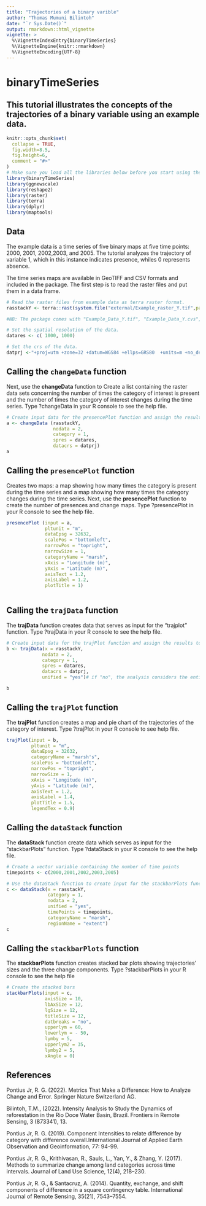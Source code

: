 ```yaml
---
title: "Trajectories of a binary varible"
author: "Thomas Mumuni Bilintoh"
date: "`r Sys.Date()`"
output: rmarkdown::html_vignette
vignette: >
  %\VignetteIndexEntry{binaryTimeSeries}
  %\VignetteEngine{knitr::rmarkdown}
  %\VignetteEncoding{UTF-8}
---
```


# binaryTimeSeries

## This tutorial illustrates the concepts of the trajectories of a binary variable using an example data.

```r
knitr::opts_chunk$set(
  collapse = TRUE,
  fig.width=8.5, 
  fig.height=6,
  comment = "#>"
)
# Make sure you load all the libraries below before you start using the package.
library(binaryTimeSeries)
library(ggnewscale)
library(reshape2)
library(raster)
library(terra)
library(dplyr)
library(maptools) 
```

## Data
The example data is a time series of five binary maps at five time points: 2000, 2001, 2002,2003, and 2005.
The tutorial analyzes the trajectory of variable 1, which in this instance indicates presence, whiles 0 represents absence.

The time series maps are available in GeoTIFF and CSV formats and included in the package. 
The first step is to read the raster files and put them in a data frame.

```r
# Read the raster files from example data as terra raster format.
rasstackY <- terra::rast(system.file("external/Example_raster_Y.tif",package="binaryTimeSeries"))

#NB: The package comes with "Example_Data_Y.tif", "Example_Data_Y.cvs", "Example_raster_X.tif", and "Example_Data_X.cvs."

# Set the spatial resolution of the data. 
datares <- c( 1000, 1000)

# Set the crs of the data.
datprj <-"+proj=utm +zone=32 +datum=WGS84 +ellps=GRS80  +units=m +no_defs"

```

## Calling the `changeData` function

Next, use the **changeData** function to Create a list containing the raster data sets 
concerning the number of times the category of interest is present and the number of times
the category of interest changes during the time series.
Type ?changeData in your R console to see the help file.
```r

# Create input data for the presencePlot function and assign the results to a variable, e.g., "a."
a <- changeData (rasstackY,
                 nodata = 2,
                 category = 1,
                 spres = datares,
                 datacrs = datprj)
a
```

## Calling the `presencePlot` function

Creates two maps: a map showing how many times the category is present during the time series and
a map showing how many times the category changes during the time series.
Next, use the **presencePlot** function to create the number of presences and change maps.
Type ?presencePlot in your R console to see the help file.
```r
presencePlot (input = a,
              pltunit = "m",
              dataEpsg = 32632,
              scalePos = "bottomleft",
              narrowPos = "topright",
              narrowSize = 1,
              categoryName = "marsh",
              xAxis = "Longitude (m)",
              yAxis = "Latitude (m)",
              axisText = 1.2,
              axisLabel = 1.2,
              plotTitle = 1)
              
```

## Calling the `trajData` function

The **trajData** function creates data that serves as input for the "trajplot" function.
Type ?trajData in your R console to see the help file.
```r
# Create input data for the trajPlot function and assign the results to a variable, e.g., "b."
b <- trajData(x = rasstackY,
             nodata = 2,
             category = 1,
             spres = datares,
             datacrs = datprj,
             unified = "yes")# if "no", the analysis considers the entire study region.

b
```

## Calling the `trajPlot` function

The **trajPlot** function creates a map and pie chart of the trajectories of the category of interest.
Type ?trajPlot in your R console to see help file.
```r
trajPlot(input = b,
         pltunit = "m",
         dataEpsg = 32632,
         categoryName = "marsh's",
         scalePos = "bottomleft",
         narrowPos = "topright",
         narrowSize = 1,
         xAxis = "Longitude (m)",
         yAxis = "Latitude (m)",
         axisText = 1.2,
         axisLabel = 1.4,
         plotTitle = 1.5,
         legendTex = 0.9)

```

## Calling the `dataStack` function

The **dataStack** function create data which serves as input for the "stackbarPlots" function.
Type ?dataStack in your R console to see the help file.
```r
# Create a vector variable containing the number of time points
timepoints <- c(2000,2001,2002,2003,2005)

# Use the dataStack function to create input for the stackbarPlots function.
c <- dataStack(x = rasstackY,
               category = 1,
               nodata = 2,
               unified = "yes",
               timePoints = timepoints,
               categoryName = "marsh",
               regionName = "extent")
c
```

## Calling the `stackbarPlots` function

The **stackbarPlots** function creates stacked bar plots showing trajectories' sizes and the three change components.
Type ?stackbarPlots in your R console to see the help file
```r
# Create the stacked bars 
stackbarPlots(input = c,
              axisSize = 10,
              lbAxSize = 12,
              lgSize = 12,
              titleSize = 12,
              datbreaks = "no",
              upperlym = 60,
              lowerlym = - 50,
              lymby = 5,
              upperlym2 = 35,
              lymby2 = 5,
              xAngle = 0)

```

## References
Pontius Jr, R. G. (2022). Metrics That Make a Difference: How to Analyze Change and Error. Springer Nature Switzerland AG.

Bilintoh, T.M., (2022). Intensity Analysis to Study the Dynamics of reforestation in the Rio Doce Water Basin, Brazil. Frontiers in Remote Sensing,  3 (873341), 13. 

Pontius Jr, R. G. (2019). Component Intensities to relate difference by category with difference overall.International Journal of Applied Earth Observation and Geoinformation, 77: 94-99. 

Pontius Jr, R. G., Krithivasan, R., Sauls, L., Yan, Y., & Zhang, Y. (2017). Methods to summarize change among land
categories across time intervals. Journal of Land Use Science, 12(4), 218–230. 

Pontius Jr, R. G., & Santacruz, A. (2014). Quantity, exchange, and shift components of difference in a square contingency table. International Journal of Remote Sensing, 35(21), 7543–7554. 
